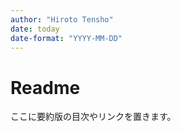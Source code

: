 ```yaml
---
author: "Hiroto Tensho"
date: today
date-format: "YYYY-MM-DD"
---
```


# Readme {.unnumbered}

ここに要約版の目次やリンクを置きます。
